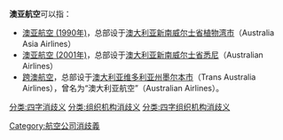 '''澳亚航空'''可以指：
*[[澳亚航空_(1990年)|澳亚航空 (1990年)]]，总部设于[[澳大利亚|澳大利亚]][[新南威尔士省|新南威尔士省]][[植物湾市|植物湾市]]（Australia Asia Airlines）
*[[澳亚航空_(2001年)|澳亚航空 (2001年)]]，总部设于[[澳大利亚|澳大利亚]][[新南威尔士省|新南威尔士省]][[悉尼|悉尼]]（Australian Airlines）
*[[跨澳航空|跨澳航空]]，总部设于[[澳大利亚|澳大利亚]][[维多利亚州|维多利亚州]][[墨尔本市|墨尔本市]]（Trans Australia Airlines），曾名为“澳大利亚航空”（Australian Airlines）。

{{disambig}}
[[Category:航空公司消歧義|Category:航空公司消歧義]]
[[分类:四字消歧义|分类:四字消歧义]]
[[分类:组织机构消歧义|分类:组织机构消歧义]]
[[分类:四字组织机构消歧义|分类:四字组织机构消歧义]]